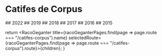 
# Catifes de Corpus

<Grid container spacing={2}>
  <Grid item xs={6} md={2}>
    ## 2022
    <Link href="/dissenys-catifes-corpus/disseny-catifa-corpus-2022.jpg" target="_blank">
      <FullSizeImage image={DissenyCatifaCorpus2022} alt="Disseny de la catifa de Corpus de 2022" mb={0} />
    </Link>
  </Grid>
  <Grid item xs={6} md={2}>
    ## 2019
    <Link href="/dissenys-catifes-corpus/disseny-catifa-corpus-2019.jpg" target="_blank">
      <FullSizeImage image={DissenyCatifaCorpus2019} alt="Disseny de la catifa de Corpus de 2019" mb={0} />
    </Link>
  </Grid>
  <Grid item xs={6} md={2}>
    ## 2018
    <Link href="/dissenys-catifes-corpus/disseny-catifa-corpus-2018.jpg" target="_blank">
      <FullSizeImage image={DissenyCatifaCorpus2018} alt="Disseny de la catifa de Corpus de 2018" mb={0} />
    </Link>
  </Grid>
  <Grid item xs={6} md={2}>
    ## 2017
    <Link href="/dissenys-catifes-corpus/disseny-catifa-corpus-2017.jpg" target="_blank">
      <FullSizeImage image={DissenyCatifaCorpus2017} alt="Disseny de la catifa de Corpus de 2017" mb={0} />
    </Link>
  </Grid>
  <Grid item xs={6} md={2}>
    ## 2016
    <Link href="/dissenys-catifes-corpus/disseny-catifa-corpus-2016.jpg" target="_blank">
      <FullSizeImage image={DissenyCatifaCorpus2016} alt="Disseny de la catifa de Corpus de 2016" mb={0} />
    </Link>
  </Grid>
  <Grid item xs={6} md={2}>
    ## 2015
    <Link href="/dissenys-catifes-corpus/disseny-catifa-corpus-2015.jpg" target="_blank">
      <FullSizeImage image={DissenyCatifaCorpus2015} alt="Disseny de la catifa de Corpus de 2015" mb={0} />
    </Link>
  </Grid>
</Grid>

  return <RacoGeganter
    title={racoGeganterPages.find(page => page.route === "/catifes-corpus").name}
    selectedRoute={racoGeganterPages.find(page => page.route === "/catifes-corpus").route}>{children}</RacoGeganter>;
}
